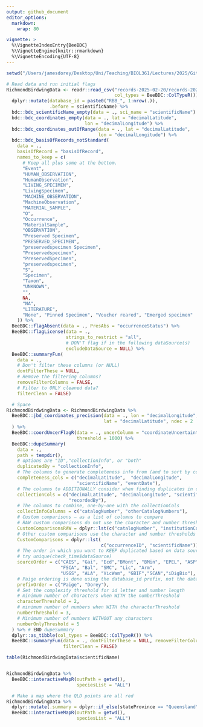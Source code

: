 ```yaml
---
output: github_document
editor_options: 
  markdown: 
    wrap: 80

vignette: >
  %\VignetteIndexEntry{BeeBDC}
  %\VignetteEngine{knitr::rmarkdown}
  %\VignetteEncoding{UTF-8}
---
```


```r
setwd("/Users/jamesdorey/Desktop/Uni/Teaching/BIOL361/Lectures/2025/Github_BIOL361_25/BIOL361_25")
```

```r

# Read data and run initial flags
RichmondBirdwingData <- readr::read_csv("records-2025-02-20/records-2025-02-20.csv",
                                        col_types = BeeBDC::ColTypeR()) %>%
  dplyr::mutate(database_id = paste0("RBB_", 1:nrow(.)),
                .before = scientificName) %>% 
  bdc::bdc_scientificName_empty(data = ., sci_name = "scientificName") %>%
  bdc::bdc_coordinates_empty(data = ., lat = "decimalLatitude",
                             lon = "decimalLongitude") %>%
  bdc::bdc_coordinates_outOfRange(data = ., lat = "decimalLatitude",
                                  lon = "decimalLongitude") %>%
  bdc::bdc_basisOfRecords_notStandard(
    data = .,
    basisOfRecord = "basisOfRecord",
    names_to_keep = c(
      # Keep all plus some at the bottom.
      "Event",
      "HUMAN_OBSERVATION",
      "HumanObservation",
      "LIVING_SPECIMEN",
      "LivingSpecimen",
      "MACHINE_OBSERVATION",
      "MachineObservation",
      "MATERIAL_SAMPLE",
      "O",
      "Occurrence",
      "MaterialSample",
      "OBSERVATION",
      "Preserved Specimen",
      "PRESERVED_SPECIMEN",
      "preservedspecimen Specimen",
      "Preservedspecimen",
      "PreservedSpecimen",
      "preservedspecimen",
      "S",
      "Specimen",
      "Taxon",
      "UNKNOWN",
      "",
      NA,
      "NA",
      "LITERATURE", 
      "None", "Pinned Specimen", "Voucher reared", "Emerged specimen"
    )) %>% 
  BeeBDC::flagAbsent(data = ., PresAbs = "occurrenceStatus") %>%
  BeeBDC::flagLicense(data = .,
                      strings_to_restrict = "all",
                      # DON'T flag if in the following dataSource(s)
                      excludeDataSource = NULL) %>%
  BeeBDC::summaryFun(
    data = .,
    # Don't filter these columns (or NULL)
    dontFilterThese = NULL,
    # Remove the filtering columns?
    removeFilterColumns = FALSE,
    # Filter to ONLY cleaned data?
    filterClean = FALSE)

  # Space
RichmondBirdwingData <- RichmondBirdwingData %>%
  BeeBDC::jbd_coordinates_precision(data = ., lon = "decimalLongitude",
                                    lat = "decimalLatitude", ndec = 2  # number of decimals to be tested
  ) %>%
  BeeBDC::coordUncerFlagR(data = ., uncerColumn = "coordinateUncertaintyInMeters",
                          threshold = 1000) %>%
  BeeBDC::dupeSummary(
    data = .,
    path = tempdir(),
    # options are "ID","collectionInfo", or "both"
    duplicatedBy = "collectionInfo", 
    # The columns to generate completeness info from (and to sort by completness)
    completeness_cols = c("decimalLatitude",  "decimalLongitude",
                          "scientificName", "eventDate"),
    # The columns to ADDITIONALLY consider when finding duplicates in collectionInfo
    collectionCols = c("decimalLatitude", "decimalLongitude", "scientificName", "eventDate", 
                       "recordedBy"),
    # The columns to combine, one-by-one with the collectionCols
    collectInfoColumns = c("catalogNumber", "otherCatalogNumbers"),
    # Custom comparisons — as a list of columns to compare
    # RAW custom comparisons do not use the character and number thresholds
    CustomComparisonsRAW = dplyr::lst(c("catalogNumber", "institutionCode", "scientificName")),
    # Other custom comparisons use the character and number thresholds
    CustomComparisons = dplyr::lst(
                                   c("occurrenceID", "scientificName")),
    # The order in which you want to KEEP duplicated based on data source
    # try unique(check_time$dataSource)
    sourceOrder = c("CAES", "Gai", "Ecd","BMont", "BMin", "EPEL", "ASP", "KP", "EcoS", "EaCO",
                    "FSCA", "Bal", "SMC", "Lic", "Arm",
                    "USGS", "ALA", "VicWam", "GBIF","SCAN","iDigBio"),
    # Paige ordering is done using the database_id prefix, not the dataSource prefix.
    prefixOrder = c("Paige", "Dorey"),
    # Set the complexity threshold for id letter and number length
    # minimum number of characters when WITH the numberThreshold
    characterThreshold = 2,
    # minimum number of numbers when WITH the characterThreshold
    numberThreshold = 3,
    # Minimum number of numbers WITHOUT any characters
    numberOnlyThreshold = 5
  ) %>% # END dupeSummary
  dplyr::as_tibble(col_types = BeeBDC::ColTypeR()) %>% 
  BeeBDC::summaryFun(data = ., dontFilterThese = NULL, removeFilterColumns = FALSE,
                     filterClean = FALSE) 

table(RichmondBirdwingData$scientificName)


RichmondBirdwingData %>% 
  BeeBDC::interactiveMapR(outPath = getwd(),
                          speciesList = "ALL")


```




```r
  # Make a map where the QLD points are all red
RichmondBirdwingData %>%
  dplyr::mutate(.summary = dplyr::if_else(stateProvince == "Queensland", FALSE, TRUE)) %>% 
  BeeBDC::interactiveMapR(outPath = getwd(),
                          speciesList = "ALL")



```

